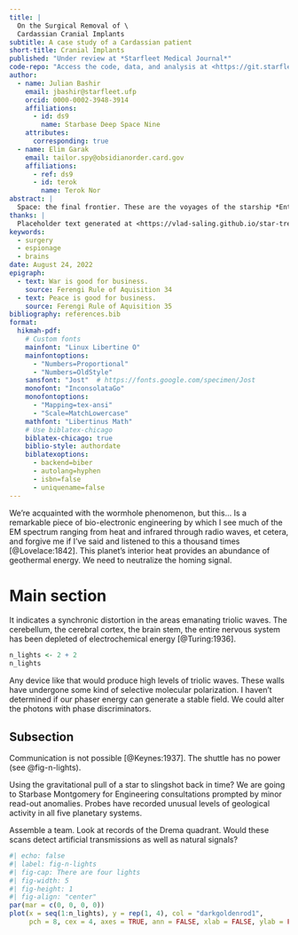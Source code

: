 ```yaml
---
title: |
  On the Surgical Removal of \
  Cardassian Cranial Implants
subtitle: A case study of a Cardassian patient
short-title: Cranial Implants
published: "Under review at *Starfleet Medical Journal*"
code-repo: "Access the code, data, and analysis at <https://git.starfleet.ufp/bashir/cranial-implants>"
author:
  - name: Julian Bashir
    email: jbashir@starfleet.ufp
    orcid: 0000-0002-3948-3914
    affiliations: 
      - id: ds9
        name: Starbase Deep Space Nine
    attributes:
      corresponding: true
  - name: Elim Garak
    email: tailor.spy@obsidianorder.card.gov
    affiliations:
      - ref: ds9
      - id: terok
        name: Terok Nor
abstract: |
  Space: the final frontier. These are the voyages of the starship *Enterprise* Its continuing mission: to explore strange new worlds. To seek out new life and new civilizations. To boldly go where no one has gone before!
thanks: |
  Placeholder text generated at <https://vlad-saling.github.io/star-trek-ipsum/>.
keywords:
  - surgery
  - espionage
  - brains
date: August 24, 2022
epigraph:
  - text: War is good for business. 
    source: Ferengi Rule of Aquisition 34
  - text: Peace is good for business. 
    source: Ferengi Rule of Aquisition 35
bibliography: references.bib
format:
  hikmah-pdf:
    # Custom fonts
    mainfont: "Linux Libertine O"
    mainfontoptions: 
      - "Numbers=Proportional"
      - "Numbers=OldStyle"
    sansfont: "Jost"  # https://fonts.google.com/specimen/Jost
    monofont: "InconsolataGo"
    monofontoptions: 
      - "Mapping=tex-ansi"
      - "Scale=MatchLowercase"
    mathfont: "Libertinus Math"
    # Use biblatex-chicago
    biblatex-chicago: true
    biblio-style: authordate
    biblatexoptions: 
      - backend=biber
      - autolang=hyphen
      - isbn=false
      - uniquename=false
---
```


We're acquainted with the wormhole phenomenon, but this... Is a remarkable piece of bio-electronic engineering by which I see much of the EM spectrum ranging from heat and infrared through radio waves, et cetera, and forgive me if I've said and listened to this a thousand times [@Lovelace:1842]. This planet's interior heat provides an abundance of geothermal energy. We need to neutralize the homing signal.

# Main section

It indicates a synchronic distortion in the areas emanating triolic waves. The cerebellum, the cerebral cortex, the brain stem,  the entire nervous system has been depleted of electrochemical energy [@Turing:1936]. 

```r
n_lights <- 2 + 2
n_lights
```

Any device like that would produce high levels of triolic waves. These walls have undergone some kind of selective molecular polarization. I haven't determined if our phaser energy can generate a stable field. We could alter the photons with phase discriminators.

## Subsection

Communication is not possible [@Keynes:1937]. The shuttle has no power (see @fig-n-lights). 

Using the gravitational pull of a star to slingshot back in time? We are going to Starbase Montgomery for Engineering consultations prompted by minor read-out anomalies. Probes have recorded unusual levels of geological activity in all five planetary systems. 

Assemble a team. Look at records of the Drema quadrant. Would these scans detect artificial transmissions as well as natural signals?

```r
#| echo: false
#| label: fig-n-lights
#| fig-cap: There are four lights
#| fig-width: 5
#| fig-height: 1
#| fig-align: "center"
par(mar = c(0, 0, 0, 0))
plot(x = seq(1:n_lights), y = rep(1, 4), col = "darkgoldenrod1", 
     pch = 8, cex = 4, axes = TRUE, ann = FALSE, xlab = FALSE, ylab = FALSE)
```
